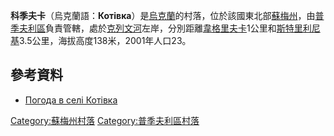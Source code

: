 {{coord|51|24|51|N|33|55|27|E|scale:100000|display=title}}

'''科季夫卡'''（烏克蘭語：'''Котівка'''）是[[烏克蘭|烏克蘭]]的村落，位於該國東北部[[蘇梅州|蘇梅州]]，由[[普季夫利區|普季夫利區]]負責管轄，處於[[克列文河|克列文河]]左岸，分別距離[[韋格里夫卡|韋格里夫卡]]1公里和[[斯特里利尼基_(普季夫利區)|斯特里利尼基]]3.5公里，海拔高度138米，2001年人口23。

==參考資料==
* [http://weather.in.ua/ua/symskaja/11775 Погода в селі Котівка] {{Wayback|url=http://weather.in.ua/ua/symskaja/11775 |date=20111219234144 }}

{{DEFAULTSORT:Котівка}}
[[Category:蘇梅州村落|Category:蘇梅州村落]]
[[Category:普季夫利區村落|Category:普季夫利區村落]]


{{Sumy-geo-stub}}